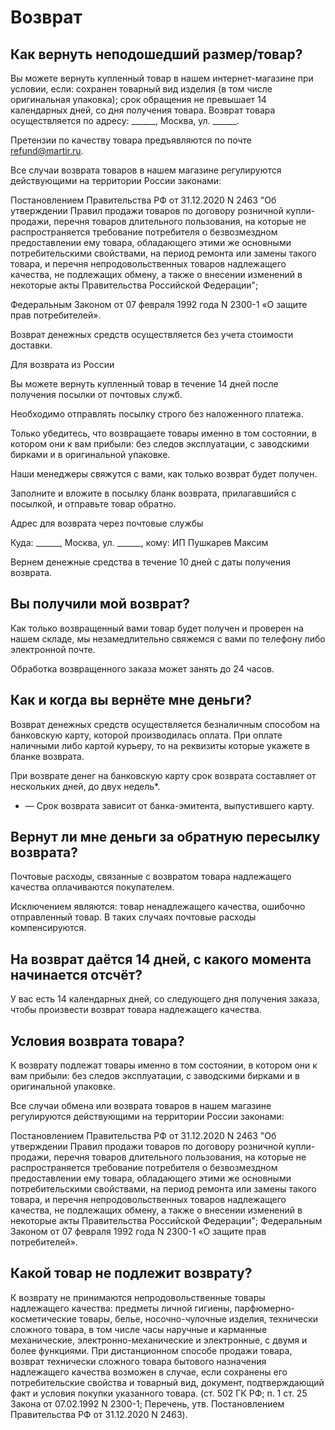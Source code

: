 # Возврат

## Как вернуть неподошедший размер/товар?

Вы можете вернуть купленный товар в нашем интернет-магазине при условии, если: сохранен товарный вид изделия (в том числе оригинальная упаковка); срок обращения не превышает 14 календарных дней, cо дня получения товара. Возврат товара осуществляется по адресу: ______, Москва, ул. ______.

Претензии по качеству товара предъявляются по почте refund@martir.ru.

Все случаи возврата товаров в нашем магазине регулируются действующими на территории России законами:

Постановлением Правительства РФ от 31.12.2020 N 2463 "Об утверждении Правил продажи товаров по договору розничной купли-продажи, перечня товаров длительного пользования, на которые не распространяется требование потребителя о безвозмездном предоставлении ему товара, обладающего этими же основными потребительскими свойствами, на период ремонта или замены такого товара, и перечня непродовольственных товаров надлежащего качества, не подлежащих обмену, а также о внесении изменений в некоторые акты Правительства Российской Федерации";

Федеральным Законом от 07 февраля 1992 года N 2300-1 «О защите прав потребителей».

Возврат денежных средств осуществляется без учета стоимости доставки.

Для возврата из России

Вы можете вернуть купленный товар в течение 14 дней после получения посылки от почтовых служб.

Необходимо отправлять посылку строго без наложенного платежа.

Только убедитесь, что возвращаете товары именно в том состоянии, в котором они к вам прибыли: без следов эксплуатации, с заводскими бирками и в оригинальной упаковке.

Наши менеджеры свяжутся с вами, как только возврат будет получен.

Заполните и вложите в посылку бланк возврата, прилагавшийся с посылкой, и отправьте товар обратно.

Адрес для возврата через почтовые службы

Куда: ______, Москва, ул. ______, кому: ИП Пушкарев Максим

Вернем денежные средства в течение 10 дней с даты получения возврата.

## Вы получили мой возврат?

Как только возвращенный вами товар будет получен и проверен на нашем складе, мы незамедлительно свяжемся с вами по телефону либо электронной почте.

Обработка возвращенного заказа может занять до 24 часов.

## Как и когда вы вернёте мне деньги?

Возврат денежных средств осуществляется безналичным способом на банковскую карту, которой производилась оплата. При оплате наличными либо картой курьеру, то на реквизиты которые укажете в бланке возврата.

При возврате денег на банковскую карту срок возврата составляет от нескольких дней, до двух недель*.

* — Срок возврата зависит от банка-эмитента, выпустившего карту.

## Вернут ли мне деньги за обратную пересылку возврата?

Почтовые расходы, связанные с возвратом товара надлежащего качества оплачиваются покупателем.

Исключением являются: товар ненадлежащего качества, ошибочно отправленный товар. В таких случаях почтовые расходы компенсируются.

## На возврат даётся 14 дней, с какого момента начинается отсчёт?

У вас есть 14 календарных дней, со следующего дня получения заказа, чтобы произвести возврат товара надлежащего качества.

## Условия возврата товара?

К возврату подлежат товары именно в том состоянии, в котором они к вам прибыли: без следов эксплуатации, с заводскими бирками и в оригинальной упаковке.

Все случаи обмена или возврата товаров в нашем магазине регулируются действующими на территории России законами:

Постановлением Правительства РФ от 31.12.2020 N 2463 "Об утверждении Правил продажи товаров по договору розничной купли-продажи, перечня товаров длительного пользования, на которые не распространяется требование потребителя о безвозмездном предоставлении ему товара, обладающего этими же основными потребительскими свойствами, на период ремонта или замены такого товара, и перечня непродовольственных товаров надлежащего качества, не подлежащих обмену, а также о внесении изменений в некоторые акты Правительства Российской Федерации";
Федеральным Законом от 07 февраля 1992 года N 2300-1 «О защите прав потребителей».

## Какой товар не подлежит возврату?

К возврату не принимаются непродовольственные товары надлежащего качества: предметы личной гигиены, парфюмерно-косметические товары, белье, носочно-чулочные изделия, технически сложного товара, в том числе часы наручные и карманные механические, электронно-механические и электронные, с двумя и более функциями. При дистанционном способе продажи товара, возврат технически сложного товара бытового назначения надлежащего качества возможен в случае, если сохранены его потребительские свойства и товарный вид, документ, подтверждающий факт и условия покупки указанного товара. (ст. 502 ГК РФ; п. 1 ст. 25 Закона от 07.02.1992 N 2300-1; Перечень, утв. Постановлением Правительства РФ от 31.12.2020 N 2463).